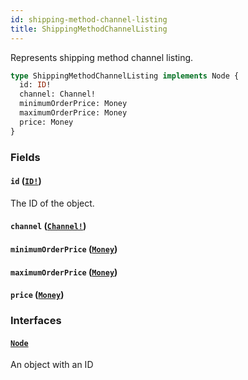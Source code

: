 ```yaml
---
id: shipping-method-channel-listing
title: ShippingMethodChannelListing
---
```


Represents shipping method channel listing.

```graphql
type ShippingMethodChannelListing implements Node {
  id: ID!
  channel: Channel!
  minimumOrderPrice: Money
  maximumOrderPrice: Money
  price: Money
}
```

### Fields

#### `id` ([`ID!`](/developer/api-reference/scalars/id))

The ID of the object.

#### `channel` ([`Channel!`](/developer/api-reference/objects/channel))

#### `minimumOrderPrice` ([`Money`](/developer/api-reference/objects/money))

#### `maximumOrderPrice` ([`Money`](/developer/api-reference/objects/money))

#### `price` ([`Money`](/developer/api-reference/objects/money))

### Interfaces

#### [`Node`](/developer/api-reference/interfaces/node)

An object with an ID
